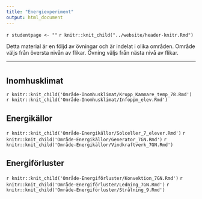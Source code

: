 ```yaml
---
title: "Energiexperiment"
output: html_document
---
```


`r studentpage <- ""`
`r knitr::knit_child("../website/header-knitr.Rmd")`

Detta material är en följd av övningar och är indelat i olika områden. Område väljs från översta nivån av flikar. Övning väljs från nästa nivå av flikar. 

***

# {.tabset .tabset-fade}

## Inomhusklimat {.tabset .tabset-fade}

`r knitr::knit_child('Område-Inomhusklimat/Kropp_Kammare_temp_78.Rmd')`
`r knitr::knit_child('Område-Inomhusklimat/Infoppm_elev.Rmd')`




## Energikällor {.tabset .tabset-fade}

`r knitr::knit_child('Område-Energikällor/Solceller_7_elever.Rmd')`
`r knitr::knit_child('Område-Energikällor/Generator_7GN.Rmd')`
`r knitr::knit_child('Område-Energikällor/Vindkraftverk_7GN.Rmd')`



## Energiförluster {.tabset .tabset-fade}

`r knitr::knit_child('Område-Energiförluster/Konvektion_7GN.Rmd')`
`r knitr::knit_child('Område-Energiförluster/Ledning_7GN.Rmd')`
`r knitr::knit_child('Område-Energiförluster/Strålning_9.Rmd')`

